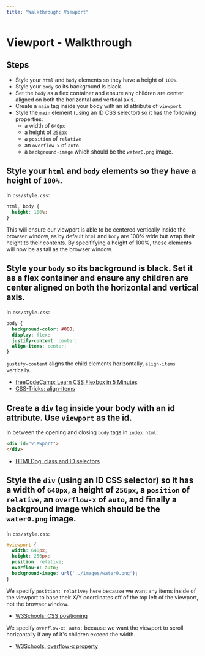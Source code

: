 ```yaml
---
title: "Walkthrough: Viewport"
---
```


# Viewport - Walkthrough

## Steps

- Style your `html` and `body` elements so they have a height of `100%`.
- Style your `body` so its background is black.
- Set the `body` as a flex container and ensure any children are center aligned on both the horizontal and vertical axis.
- Create a `main` tag inside your body with an id attribute of `viewport`.
- Style the `main` element (using an ID CSS selector) so it has the following properties:
    - a width of `640px`
    - a height of `256px`
    - a `position` of `relative`
    - an `overflow-x` of `auto`
    - a `background-image` which should be the `water0.png` image.

## Style your `html` and `body` elements so they have a height of `100%`.

In `css/style.css`:

```css
html, body {
  height: 100%;
}
```

This will ensure our viewport is able to be centered vertically inside the browser window, as by default `html` and `body` are 100% wide but wrap their height to their contents. By specififying a height of 100%, these elements will now be as tall as the browser window.

## Style your `body` so its background is black. Set it as a flex container and ensure any children are center aligned on both the horizontal and vertical axis.

In `css/style.css`:

```css
body {
  background-color: #000;
  display: flex;
  justify-content: center;
  align-items: center;
}
```

`justify-content` aligns the child elements horizontally, `align-items` vertically.

* [freeCodeCamp: Learn CSS Flexbox in 5 Minutes](https://medium.freecodecamp.org/learn-css-flexbox-in-5-minutes-b941f0affc34)
* [CSS-Tricks: align-items](https://css-tricks.com/almanac/properties/a/align-items/)

## Create a `div` tag inside your body with an id attribute. Use `viewport` as the id.

In between the opening and closing `body` tags in `index.html`:

```html
<div id="viewport">
</div>
```

* [HTMLDog: class and ID selectors](http://www.htmldog.com/guides/css/intermediate/classid/)

## Style the `div` (using an ID CSS selector) so it has a width of `640px`, a height of `256px`, a `position` of `relative`, an `overflow-x` of `auto`, and finally a background image which should be the `water0.png` image.

In `css/style.css`:

```css
#viewport {
  width: 640px;
  height: 256px;
  position: relative;
  overflow-x: auto;
  background-image: url('../images/water0.png');
}
```

We specify `position: relative;` here because we want any items inside of the viewport to base their X/Y coordinates off of the top left of the viewport, not the browser window.

* [W3Schools: CSS positioning](https://www.w3schools.com/css/css_positioning.asp)

We specify `overflow-x: auto;` because we want the viewport to scroll horizontally if any of it's children exceed the width.

* [W3Schools: overflow-x property](https://www.w3schools.com/cssref/css3_pr_overflow-x.asp)